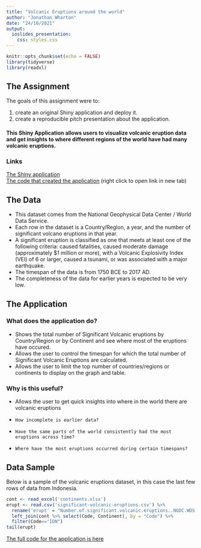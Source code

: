 ```yaml
---
title: "Volcanic Eruptions around the world"
author: "Jonathan Wharton"
date: "24/10/2021"
output: 
  ioslides_presentation:
    css: styles.css
---
```

```r
knitr::opts_chunk$set(echo = FALSE)
library(tidyverse)
library(readxl)
```

## The Assignment

The goals of this assignment were to:

1. create an original Shiny application and deploy it.
2. create a reproducible pitch presentation about the application.

#### This Shiny Application allows users to visualize volcanic eruption data and get insights to where different regions of the world have had many volcanic eruptions.

### Links
[The Shiny application](https://johnny-wharton.shinyapps.io/volcanoes/) <br>
[The code that created the application](https://github.com/johnnyjw/ddp/tree/main/4_ass/volcanoes)   (right click to open link in new tab)

## The Data
* This dataset comes from the National Geophysical Data Center / World Data Service. 
* Each row in the dataset is a Country/Region, a year, and the number of significant volcano eruptions in that year.
* A significant eruption is classified as one that meets at least one of the following criteria: caused fatalities, caused moderate damage (approximately $1 million or more), with a Volcanic Explosivity Index (VEI) of 6 or larger, caused a tsunami, or was associated with a major earthquake.
* The timespan of the data is from 1750 BCE to 2017 AD.
* The completeness of the data for earlier years is expected to be very low.

## The Application
### What does the application do?
* Shows the total number of Significant Volcanic eruptions by Country/Region or by Continent and see where most of the eruptions have occured.
* Allows the user to control the timespan for which the total number of Significant Volcanic Eruptions are calculated.
* Allows the user to limit the top number of countries/regions or continents to display on the graph and table.

### Why is this useful?
* Allows the user to get quick insights into where in the world there are volcanic eruptions
*     How incomplete is earlier data?
*     Have the same parts of the world consistently had the most eruptions across time?
*     Where have the most eruptions occurred during certain timespans?


## Data Sample

Below is a sample of the volcanic eruptions dataset, in this case the last few rows of data from Indonesia. 

```r
cont <- read_excel('continents.xlsx')
erupt <- read.csv('significant-volcanic-eruptions.csv') %>% 
  rename('erupt' = "Number.of.significant.volcanic.eruptions..NGDC.WDS.") %>% 
  left_join(cont %>% select(Code, Continent), by = "Code") %>% 
  filter(Code=="IDN")
tail(erupt)
```
[The full code for the application is here](https://github.com/johnnyjw/ddp/tree/main/4_ass/volcanoes)
